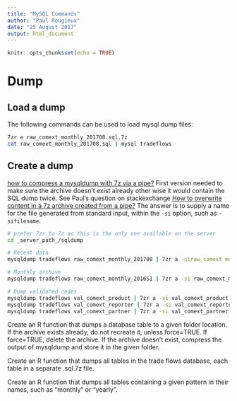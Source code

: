 ```yaml
---
title: "MySQL Commands"
author: "Paul Rougieux"
date: "25 August 2017"
output: html_document
---
```


```r
knitr::opts_chunk$set(echo = TRUE)
```


# Dump

## Load a dump
The following commands can be used to load mysql dump files:
```bash
7zr e raw_comext_monthly_201708.sql.7z
cat raw_comext_monthly_201708.sql | mysql tradeflows
```


## Create a dump
[how to compress a mysqldump with 7z via a pipe?](https://unix.stackexchange.com/questions/232006/how-to-compress-a-mysql-dump-using-7z-via-a-pipe)
First version needed to make sure the archive doesn't exist already 
other wise it would contain the SQL dump twice.
See Paul's question on stackexchange 
[How to overwrite content in a 7z archive created from a pipe?](https://unix.stackexchange.com/questions/386913/how-to-overwrite-content-in-a-7z-archive-created-from-a-pipe)
The answer is to supply a name for the file generated from standard input, 
within the `-si` option, such as `-sifilename`.
```bash
# prefer 7zr to 7z as this is the only one available on the server
cd _server_path_/sqldump

# Recent data
mysqldump tradeflows raw_comext_monthly_201708 | 7zr a -siraw_comext_monthly_201708.sql raw_comext_monthly_201708.sql.7z

# Monthly archive
mysqldump tradeflows raw_comext_monthly_2016S1 | 7zr a -si raw_comext_monthly_2016S1.sql.7z

# Dump validated codes
mysqldump tradeflows val_comext_product | 7zr a -si val_comext_product.sql.7z
mysqldump tradeflows val_comext_reporter | 7zr a -si val_comext_reporter.sql.7z
mysqldump tradeflows val_comext_partner | 7zr a -si val_comext_partner.sql.7z
```

Create an R function that dumps a database table to a given folder location.
If the archive exists already, do not recreate it, unless force=TRUE.
    If force=TRUE, delete the archive.
If the archive doesn't exist, 
compress the output of mysqldump and store it in the given folder.

Create an R function that dumps all tables in the trade flows database, 
each table in a separate .sql.7z file.

Create an R function that dumps all tables containing a given pattern in 
their names, such as "monthly" or "yearly".
